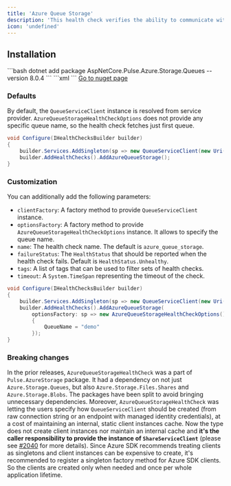 ```yaml
---
title: 'Azure Queue Storage'
description: 'This health check verifies the ability to communicate with [Azure Queue Storage](https://azure.microsoft.com/en-us/products/storage/queues/). It uses the provided [QueueServiceClient](https://learn.microsoft.com/dotnet/api/azure.storage.queues.queueserviceclient) to get first queue or configured queues properties.'
icon: 'undefined'
---
```


## Installation

<Tabs>
  <Tab title=".NET CLI">
    ```bash
    dotnet add package AspNetCore.Pulse.Azure.Storage.Queues --version 8.0.4
    ```
  </Tab>
  <Tab title="Package Reference">
    ```xml
    <PackageReference Include="AspNetCore.Pulse.Azure.Storage.Queues" Version="8.0.4" />
    ```
  </Tab>
  <Tab title="Nuget">
    <a href="https://www.nuget.org/packages/AspNetCore.Pulse.Azure.Storage.Queues/" target="_blank">Go to nuget page</a>
  </Tab>
</Tabs>


### Defaults

By default, the `QueueServiceClient` instance is resolved from service provider. `AzureQueueStorageHealthCheckOptions` does not provide any specific queue name, so the health check fetches just first queue.

```csharp
void Configure(IHealthChecksBuilder builder)
{
    builder.Services.AddSingleton(sp => new QueueServiceClient(new Uri("azure-queue-storage-uri"), new DefaultAzureCredential()));
    builder.AddHealthChecks().AddAzureQueueStorage();
}
```

### Customization

You can additionally add the following parameters:

* `clientFactory`: A factory method to provide `QueueServiceClient` instance.
* `optionsFactory`: A factory method to provide `AzureQueueStorageHealthCheckOptions` instance. It allows to specify the queue name.
* `name`: The health check name. The default is `azure_queue_storage`.
* `failureStatus`: The `HealthStatus` that should be reported when the health check fails. Default is `HealthStatus.Unhealthy`.
* `tags`: A list of tags that can be used to filter sets of health checks.
* `timeout`: A `System.TimeSpan` representing the timeout of the check.

```csharp
void Configure(IHealthChecksBuilder builder)
{
    builder.Services.AddSingleton(sp => new QueueServiceClient(new Uri("azure-queue-storage-uri"), new DefaultAzureCredential()));
    builder.AddHealthChecks().AddAzureQueueStorage(
        optionsFactory: sp => new AzureQueueStorageHealthCheckOptions()
        {
            QueueName = "demo"
        });
}
```

### Breaking changes

In the prior releases, `AzureQueueStorageHealthCheck` was a part of `Pulse.AzureStorage` package. It had a dependency on not just `Azure.Storage.Queues`, but also `Azure.Storage.Files.Shares` and `Azure.Storage.Blobs`. The packages have been split to avoid bringing unnecessary dependencies. Moreover, `AzureQueueStorageHealthCheck` was letting the users specify how `QueueServiceClient` should be created (from raw connection string or an endpoint with managed identity credentials), at a cost of maintaining an internal, static client instances cache. Now the type does not create client instances nor maintain an internal cache and **it's the caller responsibility to provide the instance of `ShareServiceClient`** (please see [#2040](https://github.com/Xabaril/AspNetCore.Diagnostics.HealthChecks/issues/2040) for more details). Since Azure SDK recommends treating clients as singletons <see href="https://devblogs.microsoft.com/azure-sdk/lifetime-management-and-thread-safety-guarantees-of-azure-sdk-net-clients/"/> and client instances can be expensive to create, it's recommended to register a singleton factory method for Azure SDK clients. So the clients are created only when needed and once per whole application lifetime.

